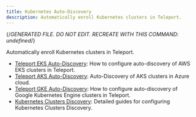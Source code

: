 ```yaml
---
title: Kubernetes Auto-Discovery
description: Automatically enroll Kubernetes clusters in Teleport.
---
```


{/*GENERATED FILE. DO NOT EDIT. RECREATE WITH THIS COMMAND:
undefined*/}

Automatically enroll Kubernetes clusters in Teleport.

- [Teleport EKS Auto-Discovery](kubernetes/aws.mdx): How to configure auto-discovery of AWS EKS clusters in Teleport.
- [Teleport AKS Auto-Discovery](kubernetes/azure.mdx): Auto-Discovery of AKS clusters in Azure cloud.
- [Teleport GKE Auto-Discovery](kubernetes/google-cloud.mdx): How to configure auto-discovery of Google Kubernetes Engine clusters in Teleport.
- [Kubernetes Clusters Discovery](kubernetes/overview.mdx): Detailed guides for configuring Kubernetes Clusters Discovery.
